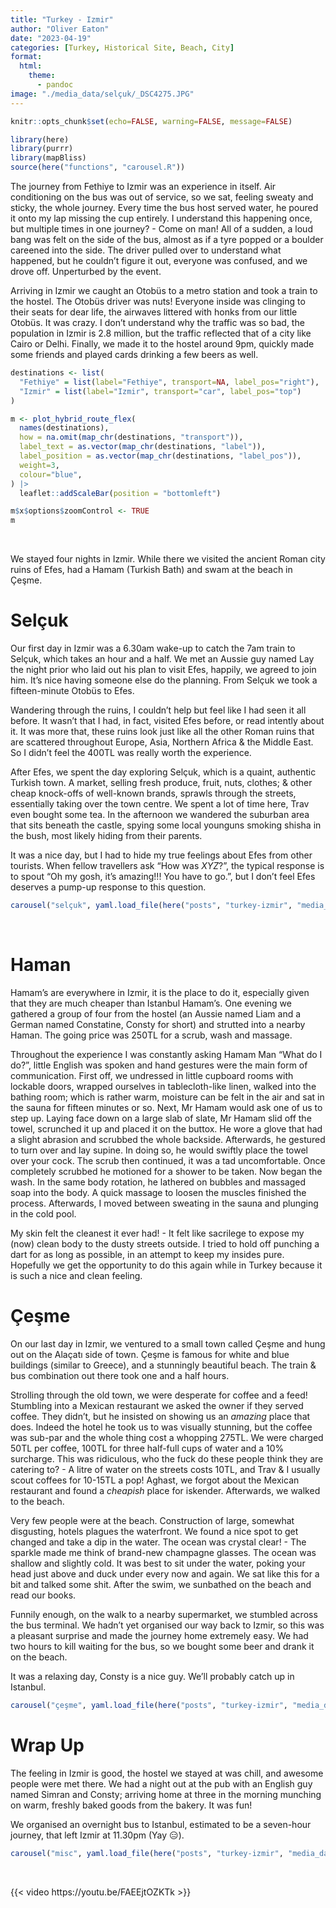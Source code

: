```yaml
---
title: "Turkey - Izmir"
author: "Oliver Eaton"
date: "2023-04-19"
categories: [Turkey, Historical Site, Beach, City]
format: 
  html:
    theme: 
      - pandoc
image: "./media_data/selçuk/_DSC4275.JPG"
---
```


```r
knitr::opts_chunk$set(echo=FALSE, warning=FALSE, message=FALSE)
```

```r
library(here)
library(purrr)
library(mapBliss)
source(here("functions", "carousel.R"))
```

The journey from Fethiye to Izmir was an experience in itself. Air conditioning on the bus was out of service, so we sat, feeling sweaty and sticky, the whole journey. Every time the bus host served water, he poured it onto my lap missing the cup entirely. I understand this happening once, but multiple times in one journey? - Come on man! All of a sudden, a loud bang was felt on the side of the bus, almost as if a tyre popped or a boulder careened into the side. The driver pulled over to understand what happened, but he couldn't figure it out, everyone was confused, and we drove off. Unperturbed by the event.

Arriving in Izmir we caught an Otobüs to a metro station and took a train to the hostel. The Otobüs driver was nuts! Everyone inside was clinging to their seats for dear life, the airwaves littered with honks from our little Otobüs. It was crazy. I don't understand why the traffic was so bad, the population in Izmir is 2.8 million, but the traffic reflected that of a city like Cairo or Delhi. Finally, we made it to the hostel around 9pm, quickly made some friends and played cards drinking a few beers as well.

```r
destinations <- list(
  "Fethiye" = list(label="Fethiye", transport=NA, label_pos="right"),
  "Izmir" = list(label="Izmir", transport="car", label_pos="top")
)

m <- plot_hybrid_route_flex(
  names(destinations),
  how = na.omit(map_chr(destinations, "transport")),
  label_text = as.vector(map_chr(destinations, "label")),
  label_position = as.vector(map_chr(destinations, "label_pos")),
  weight=3,
  colour="blue",
) |> 
  leaflet::addScaleBar(position = "bottomleft")

m$x$options$zoomControl <- TRUE
m
```

<br>

We stayed four nights in Izmir. While there we visited the ancient Roman city ruins of Efes, had a Hamam (Turkish Bath) and swam at the beach in Çeşme.

# Selçuk

Our first day in Izmir was a 6.30am wake-up to catch the 7am train to Selçuk, which takes an hour and a half. We met an Aussie guy named Lay the night prior who laid out his plan to visit Efes, happily, we agreed to join him. It's nice having someone else do the planning. From Selçuk we took a fifteen-minute Otobüs to Efes.

Wandering through the ruins, I couldn't help but feel like I had seen it all before. It wasn't that I had, in fact, visited Efes before, or read intently about it. It was more that, these ruins look just like all the other Roman ruins that are scattered throughout Europe, Asia, Northern Africa & the Middle East. So I didn't feel the 400TL was really worth the experience.

After Efes, we spent the day exploring Selçuk, which is a quaint, authentic Turkish town. A market, selling fresh produce, fruit, nuts, clothes; & other cheap knock-offs of well-known brands, sprawls through the streets, essentially taking over the town centre. We spent a lot of time here, Trav even bought some tea. In the afternoon we wandered the suburban area that sits beneath the castle, spying some local younguns smoking shisha in the bush, most likely hiding from their parents.

It was a nice day, but I had to hide my true feelings about Efes from other tourists. When fellow travellers ask "How was *XYZ*?", the typical response is to spout "Oh my gosh, it's amazing!!! You have to go.", but I don't feel Efes deserves a pump-up response to this question.

```r
carousel("selçuk", yaml.load_file(here("posts", "turkey-izmir", "media_data", "selçuk", "selçuk.yml")))
```

<br>

# Haman

Hamam's are everywhere in Izmir, it is the place to do it, especially given that they are much cheaper than Istanbul Hamam's. One evening we gathered a group of four from the hostel (an Aussie named Liam and a German named Constatine, Consty for short) and strutted into a nearby Haman. The going price was 250TL for a scrub, wash and massage.

Throughout the experience I was constantly asking Hamam Man "What do I do?", little English was spoken and hand gestures were the main form of communication. First off, we undressed in little cupboard rooms with lockable doors, wrapped ourselves in tablecloth-like linen, walked into the bathing room; which is rather warm, moisture can be felt in the air and sat in the sauna for fifteen minutes or so. Next, Mr Hamam would ask one of us to step up. Laying face down on a large slab of slate, Mr Hamam slid off the towel, scrunched it up and placed it on the buttox. He wore a glove that had a slight abrasion and scrubbed the whole backside. Afterwards, he gestured to turn over and lay supine. In doing so, he would swiftly place the towel over your cock. The scrub then continued, it was a tad uncomfortable. Once completely scrubbed he motioned for a shower to be taken. Now began the wash. In the same body rotation, he lathered on bubbles and massaged soap into the body. A quick massage to loosen the muscles finished the process. Afterwards, I moved between sweating in the sauna and plunging in the cold pool.

My skin felt the cleanest it ever had! - It felt like sacrilege to expose my (now) clean body to the dusty streets outside. I tried to hold off punching a dart for as long as possible, in an attempt to keep my insides pure. Hopefully we get the opportunity to do this again while in Turkey because it is such a nice and clean feeling.

# Çeşme

On our last day in Izmir, we ventured to a small town called Çeşme and hung out on the Alaçatı side of town. Çeşme is famous for white and blue buildings (similar to Greece), and a stunningly beautiful beach. The train & bus combination out there took one and a half hours.

Strolling through the old town, we were desperate for coffee and a feed! Stumbling into a Mexican restaurant we asked the owner if they served coffee. They didn't, but he insisted on showing us an *amazing* place that does. Indeed the hotel he took us to was visually stunning, but the coffee was sub-par and the whole thing cost a whopping 275TL. We were charged 50TL per coffee, 100TL for three half-full cups of water and a 10% surcharge. This was ridiculous, who the fuck do these people think they are catering to? - A litre of water on the streets costs 10TL, and Trav & I usually scout coffees for 10-15TL a pop! Aghast, we forgot about the Mexican restaurant and found a *cheapish* place for iskender. Afterwards, we walked to the beach.

Very few people were at the beach. Construction of large, somewhat disgusting, hotels plagues the waterfront. We found a nice spot to get changed and take a dip in the water. The ocean was crystal clear! - The sparkle made me think of brand-new champagne glasses. The ocean was shallow and slightly cold. It was best to sit under the water, poking your head just above and duck under every now and again. We sat like this for a bit and talked some shit. After the swim, we sunbathed on the beach and read our books.

Funnily enough, on the walk to a nearby supermarket, we stumbled across the bus terminal. We hadn't yet organised our way back to Izmir, so this was a pleasant surprise and made the journey home extremely easy. We had two hours to kill waiting for the bus, so we bought some beer and drank it on the beach.

It was a relaxing day, Consty is a nice guy. We'll probably catch up in Istanbul.

```r
carousel("çeşme", yaml.load_file(here("posts", "turkey-izmir", "media_data", "çeşme", "çeşme.yml")))
```

# Wrap Up

The feeling in Izmir is good, the hostel we stayed at was chill, and awesome people were met there. We had a night out at the pub with an English guy named Simran and Consty; arriving home at three in the morning munching on warm, freshly baked goods from the bakery. It was fun!

We organised an overnight bus to Istanbul, estimated to be a seven-hour journey, that left Izmir at 11.30pm (Yay 😑).

```r
carousel("misc", yaml.load_file(here("posts", "turkey-izmir", "media_data", "misc", "misc.yml")))
```

<br>

{{< video https://youtu.be/FAEEjtOZKTk >}}
